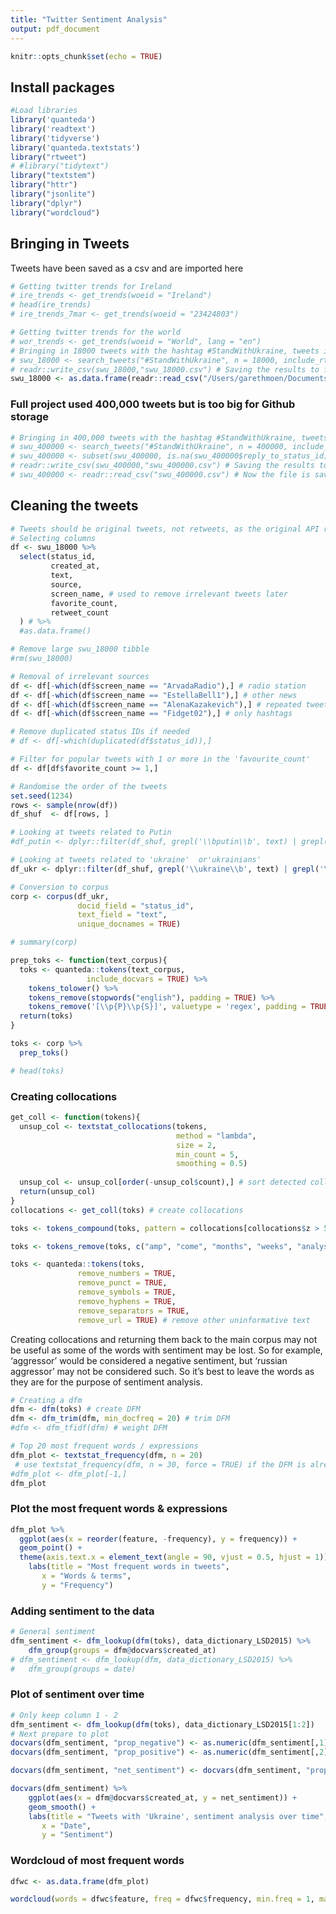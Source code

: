 ```yaml
---
title: "Twitter Sentiment Analysis"
output: pdf_document
---
```


```r
knitr::opts_chunk$set(echo = TRUE)
```

## Install packages

```r
#Load libraries
library('quanteda')
library('readtext')
library('tidyverse')
library('quanteda.textstats')
library("rtweet")
# #library("tidytext")
library("textstem")
library("httr")
library("jsonlite")
library("dplyr")
library("wordcloud")
```

## Bringing in Tweets
Tweets have been saved as a csv and are imported here
```r
# Getting twitter trends for Ireland
# ire_trends <- get_trends(woeid = "Ireland")
# head(ire_trends)
# ire_trends_7mar <- get_trends(woeid = "23424803")

# Getting twitter trends for the world
# wor_trends <- get_trends(woeid = "World", lang = "en")
# Bringing in 18000 tweets with the hashtag #StandWithUkraine, tweets in English (5th Mar)
# swu_18000 <- search_tweets("#StandWithUkraine", n = 18000, include_rts = FALSE, type = "mixed", lang = "en")
# readr::write_csv(swu_18000,"swu_18000.csv") # Saving the results to file
swu_18000 <- as.data.frame(readr::read_csv("/Users/garethmoen/Documents/Data Science/Portfolio/Sentiment Analysis/swu_18000.csv")) # Read in the saved data
```

### Full project used 400,000 tweets but is too big for Github storage

```r
# Bringing in 400,000 tweets with the hashtag #StandWithUkraine, tweets in English (5th Mar)
# swu_400000 <- search_tweets("#StandWithUkraine", n = 400000, include_rts = FALSE, type = "mixed", retryonratelimit = TRUE, lang = "en")
# swu_400000 <- subset(swu_400000, is.na(swu_400000$reply_to_status_id))
# readr::write_csv(swu_400000,"swu_400000.csv") # Saving the results to file
# swu_400000 <- readr::read_csv("swu_400000.csv") # Now the file is save, only read it in
```

## Cleaning the tweets

```r
# Tweets should be original tweets, not retweets, as the original API request filtered them out
# Selecting columns
df <- swu_18000 %>%
  select(status_id, 
         created_at,
         text,
         source, 
         screen_name, # used to remove irrelevant tweets later
         favorite_count,
         retweet_count
  ) # %>%
  #as.data.frame() 

# Remove large swu_18000 tibble
#rm(swu_18000)

# Removal of irrelevant sources
df <- df[-which(df$screen_name == "ArvadaRadio"),] # radio station
df <- df[-which(df$screen_name == "EstellaBell1"),] # other news
df <- df[-which(df$screen_name == "AlenaKazakevich"),] # repeated tweets
df <- df[-which(df$screen_name == "Fidget02"),] # only hashtags

# Remove duplicated status IDs if needed
# df <- df[-which(duplicated(df$status_id)),]

# Filter for popular tweets with 1 or more in the 'favourite_count'
df <- df[df$favorite_count >= 1,]

# Randomise the order of the tweets
set.seed(1234)
rows <- sample(nrow(df))
df_shuf  <- df[rows, ]

# Looking at tweets related to Putin
#df_putin <- dplyr::filter(df_shuf, grepl('\\bputin\\b', text) | grepl('\\bPutin\\b', text))

# Looking at tweets related to 'ukraine'  or'ukrainians'
df_ukr <- dplyr::filter(df_shuf, grepl('\\ukraine\\b', text) | grepl('\\bukrainians\\b', text)| grepl('\\bUkrainians\\b', text)| grepl('\\bukrainian\\b', text)| grepl('\\bUkrainian\\b', text)| grepl('\\bUkraine\\b', text))

# Conversion to corpus
corp <- corpus(df_ukr, 
               docid_field = "status_id",
               text_field = "text",
               unique_docnames = TRUE)

# summary(corp)

prep_toks <- function(text_corpus){
  toks <- quanteda::tokens(text_corpus,
                 include_docvars = TRUE) %>%
    tokens_tolower() %>%
    tokens_remove(stopwords("english"), padding = TRUE) %>%
    tokens_remove('[\\p{P}\\p{S}]', valuetype = 'regex', padding = TRUE)
  return(toks)
}

toks <- corp %>%
  prep_toks()

# head(toks)
```

### Creating collocations

```r
get_coll <- function(tokens){
  unsup_col <- textstat_collocations(tokens,
                                     method = "lambda",
                                     size = 2,
                                     min_count = 5,
                                     smoothing = 0.5)
  
  unsup_col <- unsup_col[order(-unsup_col$count),] # sort detected collocations by count (descending)
  return(unsup_col)
}
collocations <- get_coll(toks) # create collocations

toks <- tokens_compound(toks, pattern = collocations[collocations$z > 5]) # merge collocations into toks

toks <- tokens_remove(toks, c("amp", "come", "months", "weeks", "analysts_said", "can", "today", "now", "", "ukraine", "ukrainian", "ukrainians"), valuetype = "fixed") # Remove extra stopwords

toks <- quanteda::tokens(toks, 
               remove_numbers = TRUE,
               remove_punct = TRUE,
               remove_symbols = TRUE,
               remove_hyphens = TRUE,
               remove_separators = TRUE,
               remove_url = TRUE) # remove other uninformative text
```
Creating collocations and returning them back to the main corpus may not be useful as some of the words with sentiment may be lost. So for example, 'aggressor' would be considered a negative sentiment, but 'russian aggressor' may not be considered such. So it's best to leave the words as they are for the purpose of sentiment analysis.

```r
# Creating a dfm
dfm <- dfm(toks) # create DFM
dfm <- dfm_trim(dfm, min_docfreq = 20) # trim DFM
#dfm <- dfm_tfidf(dfm) # weight DFM

# Top 20 most frequent words / expressions
dfm_plot <- textstat_frequency(dfm, n = 20)
 # use textstat_frequency(dfm, n = 30, force = TRUE) if the DFM is already weighted
#dfm_plot <- dfm_plot[-1,]
dfm_plot
```

### Plot the most frequent words & expressions
```r
dfm_plot %>%
  ggplot(aes(x = reorder(feature, -frequency), y = frequency)) +
  geom_point() +
  theme(axis.text.x = element_text(angle = 90, vjust = 0.5, hjust = 1)) +
    labs(title = "Most frequent words in tweets",
       x = "Words & terms",
       y = "Frequency")
```
### Adding sentiment to the data
```r
# General sentiment
dfm_sentiment <- dfm_lookup(dfm(toks), data_dictionary_LSD2015) %>% 
    dfm_group(groups = dfm@docvars$created_at)
# dfm_sentiment <- dfm_lookup(dfm, data_dictionary_LSD2015) %>%
#   dfm_group(groups = date)
```

### Plot of sentiment over time

```r
# Only keep column 1 - 2 
dfm_sentiment <- dfm_lookup(dfm(toks), data_dictionary_LSD2015[1:2])
# Next prepare to plot
docvars(dfm_sentiment, "prop_negative") <- as.numeric(dfm_sentiment[,1] / ntoken(dfm_sentiment)) 
docvars(dfm_sentiment, "prop_positive") <- as.numeric(dfm_sentiment[,2] / ntoken(dfm_sentiment))

docvars(dfm_sentiment, "net_sentiment") <- docvars(dfm_sentiment, "prop_positive") - docvars(dfm_sentiment, "prop_negative")

docvars(dfm_sentiment) %>%
    ggplot(aes(x = dfm@docvars$created_at, y = net_sentiment)) + 
    geom_smooth() +
    labs(title = "Tweets with 'Ukraine', sentiment analysis over time",
       x = "Date",
       y = "Sentiment")

```

### Wordcloud of most frequent words

```r
dfwc <- as.data.frame(dfm_plot)

wordcloud(words = dfwc$feature, freq = dfwc$frequency, min.freq = 1, max.words=150, random.order=FALSE, rot.per=0.35, colors=brewer.pal(8, "Dark2"))

```